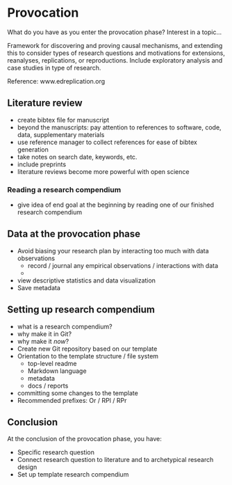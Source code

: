 # Provocation

What do you have as you enter the provocation phase? Interest in a topic... 

Framework for discovering and proving causal mechanisms, and extending this to consider types of research questions and motivations for extensions, reanalyses, replications, or reproductions. 
Include exploratory analysis and case studies in type of research.

Reference: www.edreplication.org 

## Literature review

- create bibtex file for manuscript
- beyond the manuscripts: pay attention to references to software, code, data, supplementary materials
- use reference manager to collect references for ease of bibtex generation
- take notes on search date, keywords, etc.
- include preprints
- literature reviews become more powerful with open science

### Reading a research compendium

- give idea of end goal at the beginning by reading one of our finished research compendium

## Data at the provocation phase

- Avoid biasing your research plan by interacting too much with data observations
  - record / journal any empirical observations / interactions with data
  - 
- view descriptive statistics and data visualization
- Save metadata 

## Setting up research compendium

- what is a research compendium?
- why make it in Git?
- why make it *now*?
- Create new Git repository based on our template
- Orientation to the template structure / file system
  - top-level readme
  - Markdown language
  - metadata
  - docs / reports
- committing some changes to the template
- Recommended prefixes: Or / RPl / RPr 

## Conclusion

At the conclusion of the provocation phase, you have:

- Specific research question
- Connect research question to literature and to archetypical research design 
- Set up template research compendium
